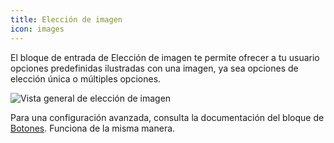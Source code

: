 ```yaml
---
title: Elección de imagen
icon: images
---
```


El bloque de entrada de Elección de imagen te permite ofrecer a tu usuario opciones predefinidas ilustradas con una imagen, ya sea opciones de elección única o múltiples opciones.

<Frame>
  <img
    src="/images/blocks/inputs/picture-choice.png"
    alt="Vista general de elección de imagen"
  />
</Frame>

Para una configuración avanzada, consulta la documentación del bloque de [Botones](./buttons). Funciona de la misma manera.
